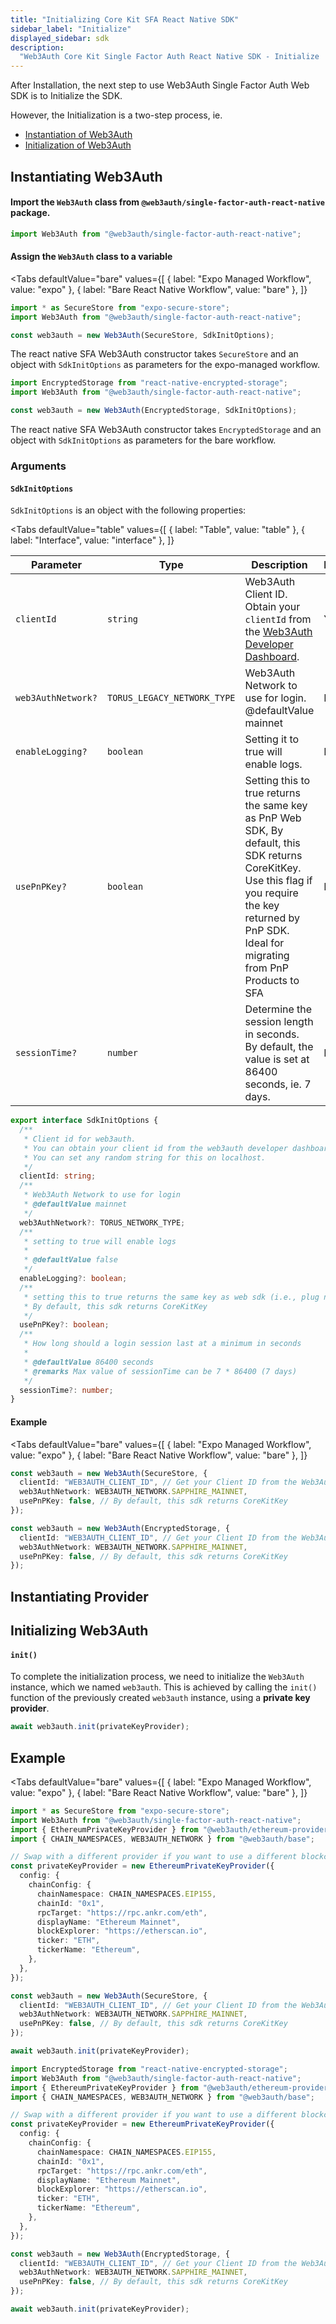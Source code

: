 ```yaml
---
title: "Initializing Core Kit SFA React Native SDK"
sidebar_label: "Initialize"
displayed_sidebar: sdk
description:
  "Web3Auth Core Kit Single Factor Auth React Native SDK - Initialize | Documentation - Web3Auth"
---
```



After Installation, the next step to use Web3Auth Single Factor Auth Web SDK is to Initialize the
SDK.

However, the Initialization is a two-step process, ie.

- [Instantiation of Web3Auth](#instantiating-web3auth)
- [Initialization of Web3Auth](#initializing-web3auth)

## Instantiating Web3Auth

#### Import the `Web3Auth` class from `@web3auth/single-factor-auth-react-native` package.

```js
import Web3Auth from "@web3auth/single-factor-auth-react-native";
```

#### Assign the `Web3Auth` class to a variable

<Tabs
  defaultValue="bare"
  values={[
    { label: "Expo Managed Workflow", value: "expo" },
    { label: "Bare React Native Workflow", value: "bare" },
  ]}
>

<TabItem value="expo">

```javascript
import * as SecureStore from "expo-secure-store";
import Web3Auth from "@web3auth/single-factor-auth-react-native";

const web3auth = new Web3Auth(SecureStore, SdkInitOptions);
```

The react native SFA Web3Auth constructor takes `SecureStore` and an object with `SdkInitOptions` as
parameters for the expo-managed workflow.

</TabItem>

<TabItem value="bare">

```javascript
import EncryptedStorage from "react-native-encrypted-storage";
import Web3Auth from "@web3auth/single-factor-auth-react-native";

const web3auth = new Web3Auth(EncryptedStorage, SdkInitOptions);
```

The react native SFA Web3Auth constructor takes `EncryptedStorage` and an object with
`SdkInitOptions` as parameters for the bare workflow.

</TabItem>
</Tabs>

### Arguments

#### `SdkInitOptions`

`SdkInitOptions` is an object with the following properties:

<Tabs
  defaultValue="table"
  values={[
    { label: "Table", value: "table" },
    { label: "Interface", value: "interface" },
  ]}
>

<TabItem value="table">

| Parameter          | Type                        | Description                                                                                                                                                                                               | Mandatory |
| ------------------ | --------------------------- | --------------------------------------------------------------------------------------------------------------------------------------------------------------------------------------------------------- | --------- |
| `clientId`         | `string`                    | Web3Auth Client ID. Obtain your `clientId` from the [Web3Auth Developer Dashboard](https://dashboard.web3auth.io/).                                                                                       | Yes       |
| `web3AuthNetwork?` | `TORUS_LEGACY_NETWORK_TYPE` | Web3Auth Network to use for login. @defaultValue mainnet                                                                                                                                                  | No        |
| `enableLogging?`   | `boolean`                   | Setting it to true will enable logs.                                                                                                                                                                      | No        |
| `usePnPKey?`       | `boolean`                   | Setting this to true returns the same key as PnP Web SDK, By default, this SDK returns CoreKitKey. Use this flag if you require the key returned by PnP SDK. Ideal for migrating from PnP Products to SFA | No        |
| `sessionTime?`     | `number`                    | Determine the session length in seconds. By default, the value is set at 86400 seconds, ie. 7 days.                                                                                                       | No        |

</TabItem>

<TabItem value="interface">

```ts
export interface SdkInitOptions {
  /**
   * Client id for web3auth.
   * You can obtain your client id from the web3auth developer dashboard.
   * You can set any random string for this on localhost.
   */
  clientId: string;
  /**
   * Web3Auth Network to use for login
   * @defaultValue mainnet
   */
  web3AuthNetwork?: TORUS_NETWORK_TYPE;
  /**
   * setting to true will enable logs
   *
   * @defaultValue false
   */
  enableLogging?: boolean;
  /**
   * setting this to true returns the same key as web sdk (i.e., plug n play key)
   * By default, this sdk returns CoreKitKey
   */
  usePnPKey?: boolean;
  /**
   * How long should a login session last at a minimum in seconds
   *
   * @defaultValue 86400 seconds
   * @remarks Max value of sessionTime can be 7 * 86400 (7 days)
   */
  sessionTime?: number;
}
```

</TabItem>

</Tabs>

#### Example

<Tabs
  defaultValue="bare"
  values={[
    { label: "Expo Managed Workflow", value: "expo" },
    { label: "Bare React Native Workflow", value: "bare" },
  ]}
>

<TabItem value="expo">

```ts
const web3auth = new Web3Auth(SecureStore, {
  clientId: "WEB3AUTH_CLIENT_ID", // Get your Client ID from the Web3Auth Dashboard
  web3AuthNetwork: WEB3AUTH_NETWORK.SAPPHIRE_MAINNET,
  usePnPKey: false, // By default, this sdk returns CoreKitKey
});
```

</TabItem>

<TabItem value="bare">

```ts
const web3auth = new Web3Auth(EncryptedStorage, {
  clientId: "WEB3AUTH_CLIENT_ID", // Get your Client ID from the Web3Auth Dashboard
  web3AuthNetwork: WEB3AUTH_NETWORK.SAPPHIRE_MAINNET,
  usePnPKey: false, // By default, this sdk returns CoreKitKey
});
```

</TabItem>
</Tabs>

## Instantiating Provider

<InstantiatingProvider />

## Initializing Web3Auth

#### `init()`

To complete the initialization process, we need to initialize the `Web3Auth` instance, which we
named `web3auth`. This is achieved by calling the `init()` function of the previously created
`web3auth` instance, using a **private key provider**.

```ts
await web3auth.init(privateKeyProvider);
```

## Example

<Tabs
  defaultValue="bare"
  values={[
    { label: "Expo Managed Workflow", value: "expo" },
    { label: "Bare React Native Workflow", value: "bare" },
  ]}
>

<TabItem value="expo">

```ts
import * as SecureStore from "expo-secure-store";
import Web3Auth from "@web3auth/single-factor-auth-react-native";
import { EthereumPrivateKeyProvider } from "@web3auth/ethereum-provider";
import { CHAIN_NAMESPACES, WEB3AUTH_NETWORK } from "@web3auth/base";

// Swap with a different provider if you want to use a different blockchain
const privateKeyProvider = new EthereumPrivateKeyProvider({
  config: {
    chainConfig: {
      chainNamespace: CHAIN_NAMESPACES.EIP155,
      chainId: "0x1",
      rpcTarget: "https://rpc.ankr.com/eth",
      displayName: "Ethereum Mainnet",
      blockExplorer: "https://etherscan.io",
      ticker: "ETH",
      tickerName: "Ethereum",
    },
  },
});

const web3auth = new Web3Auth(SecureStore, {
  clientId: "WEB3AUTH_CLIENT_ID", // Get your Client ID from the Web3Auth Dashboard
  web3AuthNetwork: WEB3AUTH_NETWORK.SAPPHIRE_MAINNET,
  usePnPKey: false, // By default, this sdk returns CoreKitKey
});

await web3auth.init(privateKeyProvider);
```

</TabItem>

<TabItem value="bare">

```ts
import EncryptedStorage from "react-native-encrypted-storage";
import Web3Auth from "@web3auth/single-factor-auth-react-native";
import { EthereumPrivateKeyProvider } from "@web3auth/ethereum-provider";
import { CHAIN_NAMESPACES, WEB3AUTH_NETWORK } from "@web3auth/base";

// Swap with a different provider if you want to use a different blockchain
const privateKeyProvider = new EthereumPrivateKeyProvider({
  config: {
    chainConfig: {
      chainNamespace: CHAIN_NAMESPACES.EIP155,
      chainId: "0x1",
      rpcTarget: "https://rpc.ankr.com/eth",
      displayName: "Ethereum Mainnet",
      blockExplorer: "https://etherscan.io",
      ticker: "ETH",
      tickerName: "Ethereum",
    },
  },
});

const web3auth = new Web3Auth(EncryptedStorage, {
  clientId: "WEB3AUTH_CLIENT_ID", // Get your Client ID from the Web3Auth Dashboard
  web3AuthNetwork: WEB3AUTH_NETWORK.SAPPHIRE_MAINNET,
  usePnPKey: false, // By default, this sdk returns CoreKitKey
});

await web3auth.init(privateKeyProvider);
```

</TabItem>
</Tabs>
